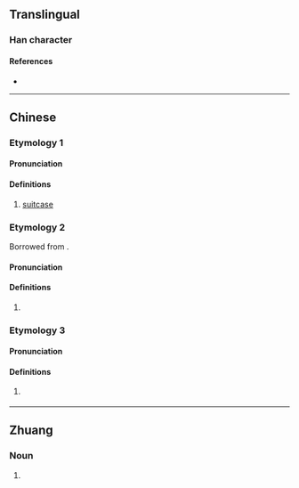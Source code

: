 {{character info/new}}
==Translingual==

===Han character===
{{Han char|rn=30|rad=口|as=09|sn=12|four=|canj=RNSP|ids=⿰口急}}

====References====
* {{Han ref|kx=0201.121|hdz=10658.111|uh=55BC|ud=21948}}

----

==Chinese==

===Etymology 1===
{{zh-forms|alt=篋}}

====Pronunciation====
{{zh-pron
|m=jiē
|c=gip1,gep1
|cat=n
}}

====Definitions====
{{zh-hanzi}}

# {{lb|zh|Cantonese}} [[suitcase]]

===Etymology 2===
{{zh-forms}}
Borrowed from {{bor|yue|en|cap}}.

====Pronunciation====
{{zh-pron
|c=gip1,gep1,kep1
|cat=n
}}

====Definitions====
{{zh-hanzi}}

# {{lb|zh|Cantonese}} {{zh-only|喼帽}}

===Etymology 3===

====Pronunciation====
{{zh-pron
|c=gip1
|cat=n
}}

====Definitions====
{{zh-hanzi}}

# {{lb|zh|Cantonese}} {{zh-only|喼汁}}

----

==Zhuang==

===Noun===
{{za-head|noun}}

# {{za-sawndip form of|goep}}